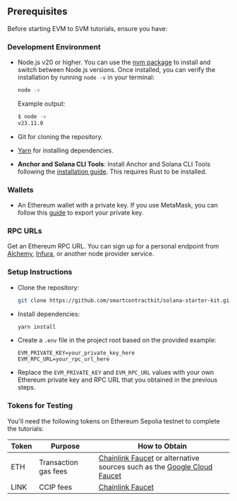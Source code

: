 ## Prerequisites

Before starting EVM to SVM tutorials, ensure you have:

### Development Environment

- Node.js v20 or higher. You can use the [nvm package](https://www.npmjs.com/package/nvm) to install and switch between Node.js versions. Once installed, you can verify the installation by running `node -v` in your terminal:

  ```bash
  node -v
  ```

  Example output:

  ```bash
  $ node -v
  v23.11.0
  ```

- Git for cloning the repository.
- [Yarn](https://yarnpkg.com/) for installing dependencies.
- **Anchor and Solana CLI Tools**: Install Anchor and Solana CLI Tools following the [installation guide](https://www.anchor-lang.com/docs/installation). This requires Rust to be installed.

### Wallets

- An Ethereum wallet with a private key. If you use MetaMask, you can follow this [guide](https://support.metamask.io/managing-my-wallet/secret-recovery-phrase-and-private-keys/how-to-export-an-accounts-private-key/) to export your private key.

### RPC URLs

Get an Ethereum RPC URL. You can sign up for a personal endpoint from [Alchemy](https://www.alchemy.com/), [Infura](https://www.infura.io/), or another node provider service.

### Setup Instructions

- Clone the repository:
  ```bash
  git clone https://github.com/smartcontractkit/solana-starter-kit.git && cd solana-starter-kit
  ```
- Install dependencies:

  ```bash
  yarn install
  ```

- Create a `.env` file in the project root based on the provided example:

  ```
  EVM_PRIVATE_KEY=your_private_key_here
  EVM_RPC_URL=your_rpc_url_here
  ```

- Replace the `EVM_PRIVATE_KEY` and `EVM_RPC_URL` values with your own Ethereum private key and RPC URL that you obtained in the previous steps.

### Tokens for Testing

You'll need the following tokens on Ethereum Sepolia testnet to complete the tutorials:

| Token | Purpose              | How to Obtain                                                                                                                                                               |
| ----- | -------------------- | --------------------------------------------------------------------------------------------------------------------------------------------------------------------------- |
| ETH   | Transaction gas fees | [Chainlink Faucet](https://faucets.chain.link/) or alternative sources such as the [Google Cloud Faucet](https://cloud.google.com/application/web3/faucet/ethereum/sepolia) |
| LINK  | CCIP fees            | [Chainlink Faucet](https://faucets.chain.link/)                                                                                                                             |
